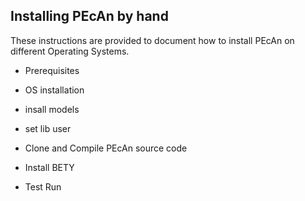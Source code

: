 ## Installing PEcAn by hand

These instructions are provided to document how to install PEcAn on different Operating Systems.

- Prerequisites
- OS installation
- insall models

- set lib user
- Clone and Compile PEcAn source code
- Install BETY
- Test Run 


